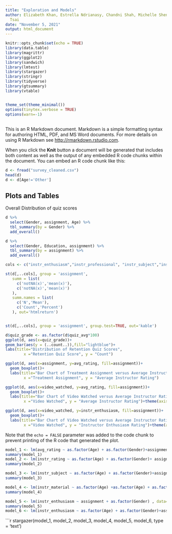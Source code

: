 ```yaml
---
title: "Exploration and Models"
author: Elizabeth Khan, Estrella Ndrianasy, Chandni Shah, Michelle Shen, Catherine
  Tsai
date: "November 5, 2021"
output: html_document
---
```


```r
knitr::opts_chunk$set(echo = TRUE)
library(data.table)
library(magrittr)
library(ggplot2)
library(sandwich)
library(lmtest)
library(stargazer)
library(stringr)
library(tidyverse)
library(gtsummary)
library(vtable)


theme_set(theme_minimal())
options(tinytex.verbose = TRUE)
options(warn=-1)
```

## 

This is an R Markdown document. Markdown is a simple formatting syntax for authoring HTML, PDF, and MS Word documents. For more details on using R Markdown see <http://rmarkdown.rstudio.com>.

When you click the **Knit** button a document will be generated that includes both content as well as the output of any embedded R code chunks within the document. You can embed an R code chunk like this:

```r
d <- fread("survey_cleaned.csv")
head(d)
d <- d[Age!='Other']
```

## Plots and Tables

Overall Distribution of quiz scores

```r
d %>%
  select(Gender, assignment, Age) %>%
  tbl_summary(by = Gender) %>%
  add_overall()
```
```r
d %>%
  select(Gender, Education, assignment) %>%
  tbl_summary(by = assignment) %>%
  add_overall()
```
```r
cols <- c("instr_enthusiasm","instr_professional", "instr_subject","instr_material","instr_rating","avg_rating","assignment")

st(d[,..cols], group = 'assignment',
   summ = list(
     c('notNA(x)','mean(x)'),
     c('notNA(x)','mean(x)')
   ),
   summ.names = list(
     c('N','Mean'),
     c('Count','Percent')
   ), out='htmlreturn')


st(d[,..cols], group = 'assignment', group.test=TRUE, out='kable')

```
```r

d$quiz_grade <- as.factor(d$quiz_avg*100)
ggplot(d, aes(x=quiz_grade))+
geom_bar(aes(y = (..count..)),fill="lightblue")+
labs(title="Distribution of Retention Quiz Scores",
        x ="Retention Quiz Score", y = "Count")

```

```r
ggplot(d, aes(x=assignment, y=avg_rating, fill=assignment))+
  geom_boxplot()+
  labs(title="Bar Chart of Treatment Assignment versus Average Instructor Rating",
        x ="Treatment Assignment", y = "Average Instructor Rating")
```
```r
ggplot(d, aes(x=video_watched, y=avg_rating, fill=assignment))+
  geom_boxplot()+
  labs(title="Bar Chart of Video Watched versus Average Instructor Rating",
        x ="Video Watched", y = "Average Instructor Rating")+theme(axis.text.x = element_text(angle = -30))
```
```r
ggplot(d, aes(x=video_watched, y=instr_enthusiasm, fill=assignment))+
  geom_boxplot()+
  labs(title="Bar Chart of Video Watched versus Average Instructor Rating",
        x ="Video Watched", y = "Instructor Enthusiasm Rating")+theme(axis.text.x = element_text(angle = -30))
```



Note that the `echo = FALSE` parameter was added to the code chunk to prevent printing of the R code that generated the plot.

```r
model_1 <- lm(avg_rating ~ as.factor(Age) + as.factor(Gender)+assignment, data=d)
summary(model_1)
model_2 <- lm(instr_rating ~ as.factor(Age) + as.factor(Gender)+ assignment, data=d)
summary(model_2)

model_3 <- lm(instr_subject ~ as.factor(Age) + as.factor(Gender)+assignment, data=d)
summary(model_3)

model_4 <- lm(instr_material ~ as.factor(Age) +as.factor(Age) + as.factor(Gender)+assignment, data=d)
summary(model_4)

model_5 <- lm(instr_enthusiasm ~ assignment + as.factor(Gender) , data=d)
summary(model_5)
model_6 <- lm(instr_enthusiasm ~ as.factor(Age) + as.factor(Gender)+assignment +as.factor(Gender)*assignment, data=d)
```
```r
stargazer(model_1, model_2, model_3, model_4, model_5, model_6, type = 'text')
